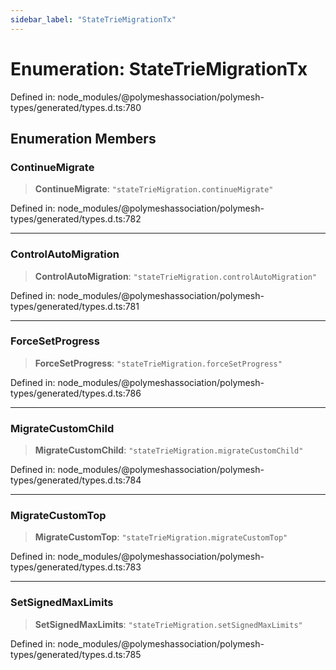 ```yaml
---
sidebar_label: "StateTrieMigrationTx"
---
```


# Enumeration: StateTrieMigrationTx

Defined in: node\_modules/@polymeshassociation/polymesh-types/generated/types.d.ts:780

## Enumeration Members

### ContinueMigrate

> **ContinueMigrate**: `"stateTrieMigration.continueMigrate"`

Defined in: node\_modules/@polymeshassociation/polymesh-types/generated/types.d.ts:782

***

### ControlAutoMigration

> **ControlAutoMigration**: `"stateTrieMigration.controlAutoMigration"`

Defined in: node\_modules/@polymeshassociation/polymesh-types/generated/types.d.ts:781

***

### ForceSetProgress

> **ForceSetProgress**: `"stateTrieMigration.forceSetProgress"`

Defined in: node\_modules/@polymeshassociation/polymesh-types/generated/types.d.ts:786

***

### MigrateCustomChild

> **MigrateCustomChild**: `"stateTrieMigration.migrateCustomChild"`

Defined in: node\_modules/@polymeshassociation/polymesh-types/generated/types.d.ts:784

***

### MigrateCustomTop

> **MigrateCustomTop**: `"stateTrieMigration.migrateCustomTop"`

Defined in: node\_modules/@polymeshassociation/polymesh-types/generated/types.d.ts:783

***

### SetSignedMaxLimits

> **SetSignedMaxLimits**: `"stateTrieMigration.setSignedMaxLimits"`

Defined in: node\_modules/@polymeshassociation/polymesh-types/generated/types.d.ts:785
